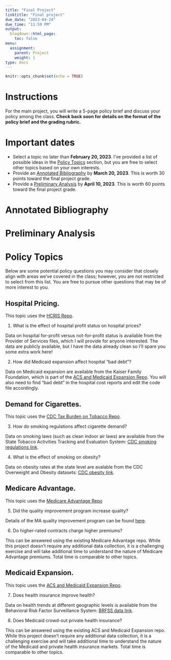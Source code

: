 ```yaml
---
title: "Final Project"
linktitle: "Final project"
due_date: "2023-04-24"
due_time: "11:59 PM"
output:
  blogdown::html_page:
    toc: false
menu:
  assignment:
    parent: Project
    weight: 1
type: docs
---
```



```r
knitr::opts_chunk$set(echo = TRUE)

```

# Instructions
For the main project, you will write a 5-page policy brief and discuss your policy among the class. **Check back soon for details on the format of the policy brief and the grading rubric.**

# Important dates
- Select a topic no later than **February 20, 2023**. I've provided a list of possible ideas in the [Policy Topics] section, but you are free to select other topics based on your own interests.
- Provide an [Annotated Bibliography] by **March 20, 2023**. This is worth 30 points toward the final project grade.
- Provide a [Preliminary Analysis] by **April 10, 2023**. This is worth 60 points toward the final project grade.


# Annotated Bibliography

# Preliminary Analysis

# Policy Topics
Below are some potential policy questions you may consider that closely align with areas we've covered in the class; however, you are not restricted to select from this list. You are free to pursue other questions that may be of more interest to you. 

## Hospital Pricing. 
This topic uses the [HCRIS Repo](https://github.com/imccart/HCRIS).

1. What is the effect of hospital profit status on hospital prices? 

Data on hospital for-profit versus not-for-profit status is available from the Provider of Services files, which I will provide for anyone interested. The data are publicly available, but I have the data already clean so I'll spare you some extra work here!
 
2. How did Medicaid expansion affect hospital "bad debt"?

Data on Medicaid expansion are available from the Kaiser Family Foundation, which is part of the [ACS and Medicaid Expansion Repo](https://github.com/imccart/Insurance-Access). You will also need to find "bad debt" in the hospital cost reports and edit the code file accordingly.


## Demand for Cigarettes. 
This topic uses the [CDC Tax Burden on Tobacco Repo](https://github.com/imccart/CDC-Tobacco).

3. How do smoking regulations affect cigarette demand?

Data on smoking laws (such as clean indoor air laws) are available from the State Tobacco Activities Tracking and Evaluation System: [CDC smoking regulations link](https://www.cdc.gov/statesystem/index.html).

4. What is the effect of smoking on obesity?

Data on obesity rates at the state level are avalable from the CDC Overweight and Obesity datasets: [CDC obesity link](https://www.cdc.gov/obesity/data/index.html).


## Medicare Advantage. 
This topic uses the [Medicare Advantage Repo](https://github.com/imccart/Medicare-Advantage)

5. Did the quality improvement program increase quality?

Details of the MA quality improvement program can be found [here](https://www.gao.gov/assets/590/589473.pdf).

6. Do higher-rated contracts charge higher premiums?

This can be answered using the existing Medicare Advantage repo. While this project doesn't require any additional data collection, it is a challenging exercise and will take additional time to understand the nature of Medicare Advantage premiums. Total time is comparable to other topics.

## Medicaid Expansion. 
This topic uses the [ACS and Medicaid Expansion Repo](https://github.com/imccart/Insurance-Access).

7. Does health insurance improve health?

Data on health trends at different geographic levels is available from the Behavioral Risk Factor Surveillance System: [BRFSS data link](https://www.cdc.gov/brfss/data_tools.htm).

8. Does Medicaid crowd-out private health insurance?

This can be answered using the existing ACS and Medicaid Expansion repo. While this project doesn't require any additional data collection, it is a challenging exercise and will take additional time to understand the nature of the Medicaid and private health insurance markets. Total time is comparable to other topics.
